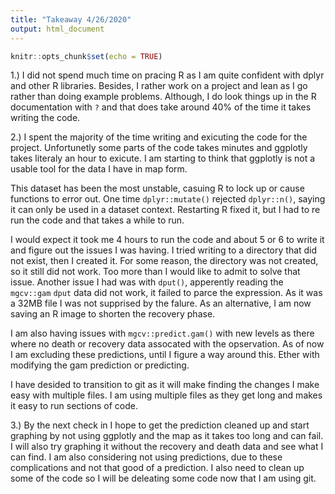 ```yaml
---
title: "Takeaway 4/26/2020"
output: html_document
---
```


```r
knitr::opts_chunk$set(echo = TRUE)
```

1.) I did not spend much time on pracing R as I am quite confident with dplyr and other R libraries.  Besides, I rather work on a project and lean as I go rather than doing example problems.  Although, I do look things up in the R documentation with `?` and that does take around 40% of the time it takes writing the code.

2.) I spent the majority of the time writing and exicuting the code for the project.  Unfortunetly some parts of the code takes minutes and ggplotly takes literaly an hour to exicute.  I am starting to think that ggplotly is not a usable tool for the data I have in map form.

This dataset has been the most unstable, casuing R to lock up or cause functions to error out.  One time `dplyr::mutate()` rejected `dplyr::n()`, saying it can only be used in a dataset context.  Restarting R fixed it, but I had to re run the code and that takes a while to run.

I would expect it took me 4 hours to run the code and about 5 or 6 to write it and figure out the issues I was having.  I tried writing to a directory that did not exist, then I created it.  For some reason, the directory was not created, so it still did not work.  Too more than I would like to admit to solve that issue.  Another issue I had was with `dput()`, apperently reading the `mgcv::gam` `dput` data did not work, it failed to parce the expression.  As it was a 32MB file I was not supprised by the falure.  As an alternative, I am now saving an R image to shorten the recovery phase.

I am also having issues with `mgcv::predict.gam()` with new levels as there where no death or recovery data assocated with the opservation.  As of now I am excluding these predictions, until I figure a way around this.  Ether with modifying the gam prediction or predicting.

I have desided to transition to git as it will make finding the changes I make easy with multiple files.  I am using multiple files as they get long and makes it easy to run sections of code.

3.) By the next check in I hope to get the prediction cleaned up and start graphing by not using ggplotly and the map as it takes too long and can fail.  I will also try graphing it without the recovery and death data and see what I can find.  I am also considering not using predictions, due to these complications and not that good of a prediction.  I also need to clean up some of the code so I will be deleating some code now that I am using git.  
